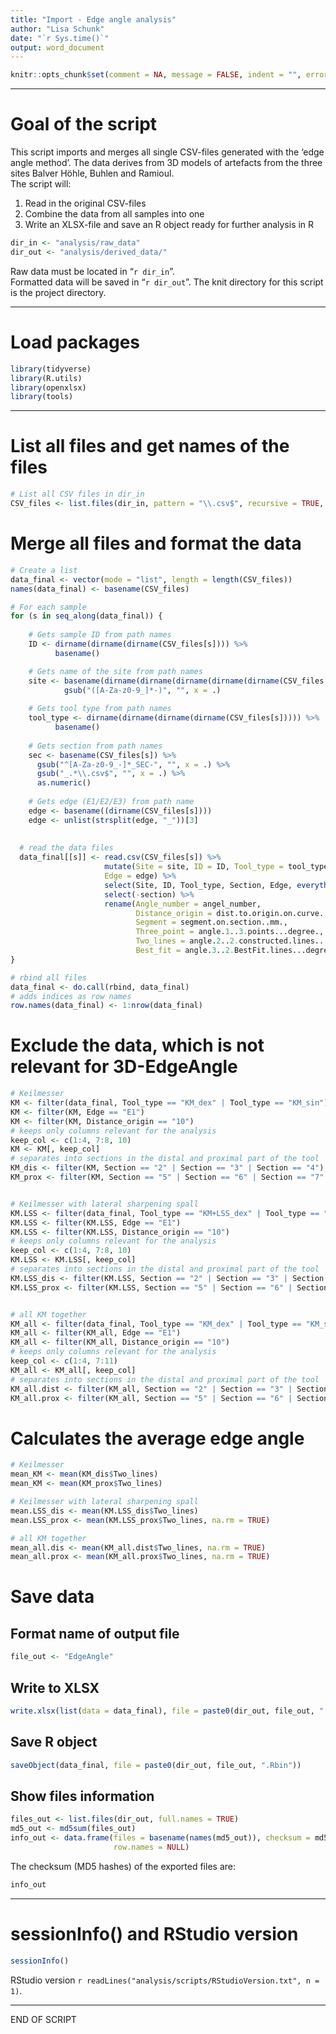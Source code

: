 ```yaml
---
title: "Import - Edge angle analysis"
author: "Lisa Schunk"
date: "`r Sys.time()`"
output: word_document
---
```


```r
knitr::opts_chunk$set(comment = NA, message = FALSE, indent = "", error = TRUE)

```


---

# Goal of the script
This script imports and merges all single CSV-files generated with the 'edge angle method'. The data derives from 3D models of artefacts from the three sites Balver Höhle, Buhlen and Ramioul.  
The script will:

1. Read in the original CSV-files   
2. Combine the data from all samples into one 
3. Write an XLSX-file and save an R object ready for further analysis in R 



```r
dir_in <- "analysis/raw_data"
dir_out <- "analysis/derived_data/"

```


Raw data must be located in "`r dir_in`".  
Formatted data will be saved in "`r dir_out`".
The knit directory for this script is the project directory.

---


# Load packages
```r
library(tidyverse)
library(R.utils)
library(openxlsx)
library(tools)

```


---


# List all files and get names of the files  
```r
# List all CSV files in dir_in
CSV_files <- list.files(dir_in, pattern = "\\.csv$", recursive = TRUE, full.names = TRUE)

```



# Merge all files and format the data 
```r
# Create a list 
data_final <- vector(mode = "list", length = length(CSV_files)) 
names(data_final) <- basename(CSV_files)

# For each sample
for (s in seq_along(data_final)) {
  
    # Gets sample ID from path names 
    ID <- dirname(dirname(dirname(CSV_files[s]))) %>%
          basename()

    # Gets name of the site from path names 
    site <- basename(dirname(dirname(dirname(dirname(dirname(CSV_files[s])))))) %>% 
            gsub("([A-Za-z0-9_]*-)", "", x = .)
    
    # Gets tool type from path names 
    tool_type <- dirname(dirname(dirname(dirname(CSV_files[s])))) %>%
          basename() 
    
    # Gets section from path names
    sec <- basename(CSV_files[s]) %>%
      gsub("^[A-Za-z0-9_-]*_SEC-", "", x = .) %>% 
      gsub("_.*\\.csv$", "", x = .) %>% 
      as.numeric()
    
    # Gets edge (E1/E2/E3) from path name
    edge <- basename((dirname(CSV_files[s])))
    edge <- unlist(strsplit(edge, "_"))[3]  
       
    
  # read the data files
  data_final[[s]] <- read.csv(CSV_files[s]) %>% 
                     mutate(Site = site, ID = ID, Tool_type = tool_type, Section = sec, 
                     Edge = edge) %>% 
                     select(Site, ID, Tool_type, Section, Edge, everything()) %>% 
                     select(-section) %>%
                     rename(Angle_number = angel_number, 
                            Distance_origin = dist.to.origin.on.curve..mm., 
                            Segment = segment.on.section..mm.,
                            Three_point = angle.1..3.points...degree., 
                            Two_lines = angle.2..2.constructed.lines...degree., 
                            Best_fit = angle.3..2.BestFit.lines...degree.)
}

# rbind all files 
data_final <- do.call(rbind, data_final)
# adds indices as row names 
row.names(data_final) <- 1:nrow(data_final)

```


# Exclude the data, which is not relevant for 3D-EdgeAngle
```r
# Keilmesser
KM <- filter(data_final, Tool_type == "KM_dex" | Tool_type == "KM_sin")
KM <- filter(KM, Edge == "E1")
KM <- filter(KM, Distance_origin == "10") 
# keeps only columns relevant for the analysis 
keep_col <- c(1:4, 7:8, 10)
KM <- KM[, keep_col]
# separates into sections in the distal and proximal part of the tool 
KM_dis <- filter(KM, Section == "2" | Section == "3" | Section == "4")
KM_prox <- filter(KM, Section == "5" | Section == "6" | Section == "7" | Section == "8" | Section == "9")


# Keilmesser with lateral sharpening spall
KM.LSS <- filter(data_final, Tool_type == "KM+LSS_dex" | Tool_type == "KM+LSS_sin")
KM.LSS <- filter(KM.LSS, Edge == "E1")
KM.LSS <- filter(KM.LSS, Distance_origin == "10") 
# keeps only columns relevant for the analysis 
keep_col <- c(1:4, 7:8, 10)
KM.LSS <- KM.LSS[, keep_col]
# separates into sections in the distal and proximal part of the tool 
KM.LSS_dis <- filter(KM.LSS, Section == "2" | Section == "3" | Section == "4")
KM.LSS_prox <- filter(KM.LSS, Section == "5" | Section == "6" | Section == "7" | Section == "8" | Section == "9")


# all KM together 
KM_all <- filter(data_final, Tool_type == "KM_dex" | Tool_type == "KM_sin" | Tool_type == "KM+LSS_dex" | Tool_type == "KM+LSS_sin")
KM_all <- filter(KM_all, Edge == "E1")
KM_all <- filter(KM_all, Distance_origin == "10") 
# keeps only columns relevant for the analysis 
keep_col <- c(1:4, 7:11)
KM_all <- KM_all[, keep_col]
# separates into sections in the distal and proximal part of the tool 
KM_all.dist <- filter(KM_all, Section == "2" | Section == "3" | Section == "4")
KM_all.prox <- filter(KM_all, Section == "5" | Section == "6" | Section == "7" | Section == "8" | Section == "9")

```

# Calculates the average edge angle  
```r
# Keilmesser
mean_KM <- mean(KM_dis$Two_lines)
mean_KM <- mean(KM_prox$Two_lines)

# Keilmesser with lateral sharpening spall
mean.LSS_dis <- mean(KM.LSS_dis$Two_lines)
mean.LSS_prox <- mean(KM.LSS_prox$Two_lines, na.rm = TRUE)

# all KM together
mean_all.dis <- mean(KM_all.dist$Two_lines, na.rm = TRUE)
mean_all.prox <- mean(KM_all.prox$Two_lines, na.rm = TRUE)


```



# Save data
## Format name of output file
```r
file_out <- "EdgeAngle"

```


## Write to XLSX
```r
write.xlsx(list(data = data_final), file = paste0(dir_out, file_out, ".xlsx")) 

```


## Save R object
```r
saveObject(data_final, file = paste0(dir_out, file_out, ".Rbin"))

```


## Show files information
```r
files_out <- list.files(dir_out, full.names = TRUE)
md5_out <- md5sum(files_out)
info_out <- data.frame(files = basename(names(md5_out)), checksum = md5_out, 
                       row.names = NULL)

```

The checksum (MD5 hashes) of the exported files are:  
```r
info_out

```


---

# sessionInfo() and RStudio version

```r
sessionInfo()

```

RStudio version `r readLines("analysis/scripts/RStudioVersion.txt", n = 1)`.


---


END OF SCRIPT

